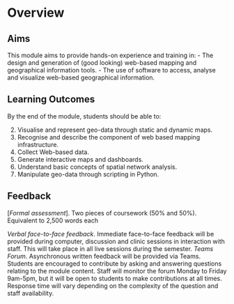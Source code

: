 # Overview {.unnumbered}

## Aims

This module aims to provide hands-on experience and training in:
- The design and generation of (good looking) web-based mapping and geographical information tools.
- The use of software to access, analyse and visualize web-based geographical information.

## Learning Outcomes

By the end of the module, students should be able to:

(2) Visualise and represent geo-data through static and dynamic maps.
(2) Recognise and describe the component of web based mapping infrastructure.
(3) Collect Web-based data.
(1) Generate interactive maps and dashboards.
(4) Understand basic concepts of spatial network analysis.
(5) Manipulate geo-data through scripting in Python.

## Feedback

[*Formal assessment*]. Two pieces of coursework (50% and 50%). Equivalent to 2,500 words each

*Verbal face-to-face feedback*. Immediate face-to-face feedback will be provided during computer, discussion and clinic sessions in interaction with staff. This will take place in all live sessions during the semester.
*Teams Forum*. Asynchronous written feedback will be provided via Teams. Students are encouraged to contribute by asking and answering questions relating to the module content. Staff will monitor the forum Monday to Friday 9am-5pm, but it will be open to students to make contributions at all times. Response time will vary depending on the complexity of the question and staff availability.


